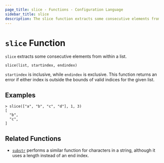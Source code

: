 ```yaml
---
page_title: slice - Functions - Configuration Language
sidebar_title: slice
description: The slice function extracts some consecutive elements from within a list.
---
```


# `slice` Function

`slice` extracts some consecutive elements from within a list.

```hcl
slice(list, startindex, endindex)
```

`startindex` is inclusive, while `endindex` is exclusive. This function returns
an error if either index is outside the bounds of valid indices for the given
list.

## Examples

```shell-session
> slice(["a", "b", "c", "d"], 1, 3)
[
  "b",
  "c",
]
```

## Related Functions

- [`substr`](/docs/templates/hcl_templates/functions/string/substr) performs a similar function for characters in a
  string, although it uses a length instead of an end index.
